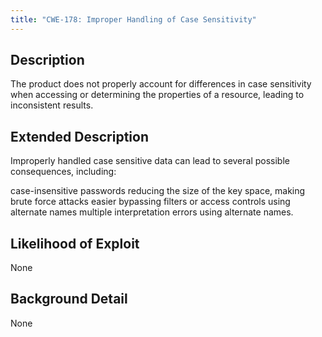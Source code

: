 ```yaml
---
title: "CWE-178: Improper Handling of Case Sensitivity"
---
```


## Description
The product does not properly account for differences in case sensitivity when accessing or determining the properties of a resource, leading to inconsistent results.

## Extended Description

Improperly handled case sensitive data can lead to several possible consequences, including:

case-insensitive passwords reducing the size of the key space, making brute force attacks easier
bypassing filters or access controls using alternate names
multiple interpretation errors using alternate names.



## Likelihood of Exploit
None

## Background Detail
None
        